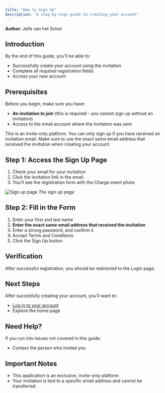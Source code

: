 ```yaml
---
title: "How to Sign Up"
description: "A step-by-step guide to creating your account"
---
```

**Author:** Jelle van het Schut

## Introduction

By the end of this guide, you'll be able to:

- Successfully create your account using the invitation
- Complete all required registration fields
- Access your new account

## Prerequisites

Before you begin, make sure you have:

- **An invitation to join** (this is required - you cannot sign up without an invitation)
- Access to the email account where the invitation was sent

<Callout title="Important: Invitation Required">
This is an invite-only platform. You can only sign up if you have received an invitation email. Make sure to use the exact same email address that received the invitation when creating your account.
</Callout>

## Step 1: Access the Sign Up Page

1. Check your email for your invitation 
2. Click the invitation link in the email
3. You'll see the registration form with the Charge event photo

![Sign up page](/images/guides/signup-page.png)
*The sign up page*

## Step 2: Fill in the Form

1. Enter your first and last name
2. **Enter the exact same email address that received the invitation**
3. Enter a strong password, and confirm it
4. Accept Terms and Conditions
5. Click the Sign Up button

## Verification

After successful registration, you should be redirected to the Login page.

## Next Steps

After succesfully creating your account, you'll want to:

- [Log in to your account](./02-login)
- Explore the home page 

## Need Help?

If you run into issues not covered in this guide:

- Contact the person who invited you

## Important Notes

- This application is an exclusive, invite-only platform
- Your invitation is tied to a specific email address and cannot be transferred
